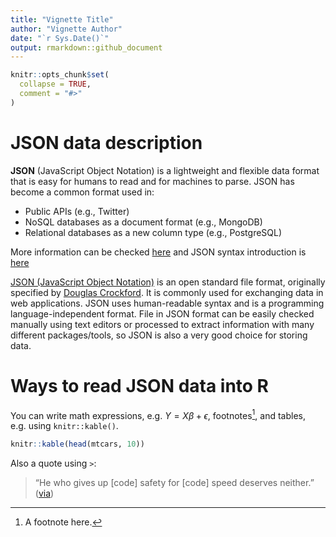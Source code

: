```yaml
---
title: "Vignette Title"
author: "Vignette Author"
date: "`r Sys.Date()`"
output: rmarkdown::github_document
---
```


```r
knitr::opts_chunk$set(
  collapse = TRUE,
  comment = "#>"
)
```
# JSON data description
  
  **JSON** (JavaScript Object Notation) is a lightweight and flexible data format that is easy for humans to read and for machines to parse. JSON has become a common format used in: 
  
  * Public APIs (e.g., Twitter)
  * NoSQL databases as a document format (e.g., MongoDB)
  * Relational databases as a new column type (e.g., PostgreSQL)
  
  
  
  More information can be checked [here](https://en.wikipedia.org/wiki/JSON) and JSON syntax introduction is [here](http://json.org/)
  
  [JSON (JavaScript Object Notation)](https://en.wikipedia.org/wiki/JSON) is an open standard file format, originally specified by [Douglas Crockford](https://en.wikipedia.org/wiki/Douglas_Crockford). It is commonly used for exchanging data in web applications. JSON uses human-readable syntax and is a programming language-independent format. File in JSON format can be easily checked manually using text editors or processed to extract information with many different packages/tools, so JSON is also a very good choice for storing data.
  
# Ways to read JSON data into R

  






You can write math expressions, e.g. $Y = X\beta + \epsilon$, footnotes^[A footnote here.], and tables, e.g. using `knitr::kable()`.

```r
knitr::kable(head(mtcars, 10))
```

Also a quote using `>`:

> "He who gives up [code] safety for [code] speed deserves neither."
([via](https://twitter.com/hadleywickham/status/504368538874703872))
